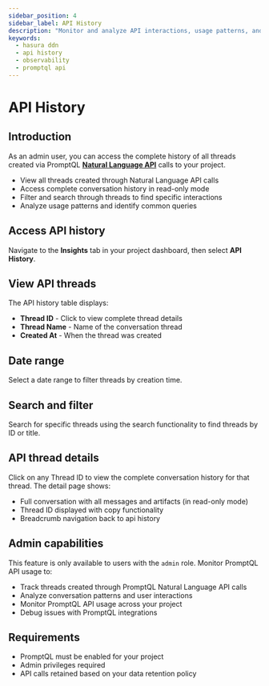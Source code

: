 ```yaml
---
sidebar_position: 4
sidebar_label: API History
description: "Monitor and analyze API interactions, usage patterns, and performance metrics"
keywords:
  - hasura ddn
  - api history
  - observability
  - promptql api
---
```



# API History

## Introduction

As an admin user, you can access the complete history of all threads created via PromptQL
**[Natural Language API](/promptql-apis/natural-language-api.mdx)** calls to your project.

- View all threads created through Natural Language API calls
- Access complete conversation history in read-only mode
- Filter and search through threads to find specific interactions
- Analyze usage patterns and identify common queries

## Access API history

Navigate to the **Insights** tab in your project dashboard, then select **API History**.

<Thumbnail src="/img/observability/api-history-observability.png" alt="API History" />

## View API threads

The API history table displays:

- **Thread ID** - Click to view complete thread details
- **Thread Name** - Name of the conversation thread
- **Created At** - When the thread was created

## Date range

Select a date range to filter threads by creation time.

<Thumbnail src="/img/observability/api-history-date-picker-observability.png" alt="API History Date Picker" />

## Search and filter

Search for specific threads using the search functionality to find threads by ID or title.

<Thumbnail src="/img/observability/api-history-search-observability.png" alt="API History Search" />

## API thread details

Click on any Thread ID to view the complete conversation history for that thread. The detail page shows:

- Full conversation with all messages and artifacts (in read-only mode)
- Thread ID displayed with copy functionality
- Breadcrumb navigation back to api history

<Thumbnail src="/img/observability/api-history-detail.png" alt="API History Thread Detail" />

## Admin capabilities

This feature is only available to users with the `admin` role. Monitor PromptQL API usage to:

- Track threads created through PromptQL Natural Language API calls
- Analyze conversation patterns and user interactions
- Monitor PromptQL API usage across your project
- Debug issues with PromptQL integrations

## Requirements

- PromptQL must be enabled for your project
- Admin privileges required
- API calls retained based on your data retention policy
